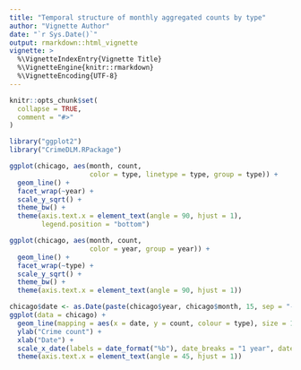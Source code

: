 ```yaml
---
title: "Temporal structure of monthly aggregated counts by type"
author: "Vignette Author"
date: "`r Sys.Date()`"
output: rmarkdown::html_vignette
vignette: >
  %\VignetteIndexEntry{Vignette Title}
  %\VignetteEngine{knitr::rmarkdown}
  %\VignetteEncoding{UTF-8}
---
```


```r
knitr::opts_chunk$set(
  collapse = TRUE,
  comment = "#>"
)
```

```r
library("ggplot2")
library("CrimeDLM.RPackage")
```

```r
ggplot(chicago, aes(month, count, 
                    color = type, linetype = type, group = type)) + 
  geom_line() + 
  facet_wrap(~year) + 
  scale_y_sqrt() +
  theme_bw() +
  theme(axis.text.x = element_text(angle = 90, hjust = 1),
        legend.position = "bottom")
```

```r
ggplot(chicago, aes(month, count, 
                    color = year, group = year)) + 
  geom_line() + 
  facet_wrap(~type) + 
  scale_y_sqrt() +
  theme_bw() +
  theme(axis.text.x = element_text(angle = 90, hjust = 1))
```

```r
chicago$date <- as.Date(paste(chicago$year, chicago$month, 15, sep = "-"), format = "%Y-%b-%d")
ggplot(data = chicago) +
  geom_line(mapping = aes(x = date, y = count, colour = type), size = 1.3) +
  ylab("Crime count") +
  xlab("Date") +
  scale_x_date(labels = date_format("%b"), date_breaks = "1 year", date_labels = "%b-%Y") +
  theme(axis.text.x = element_text(angle = 45, hjust = 1))
```
